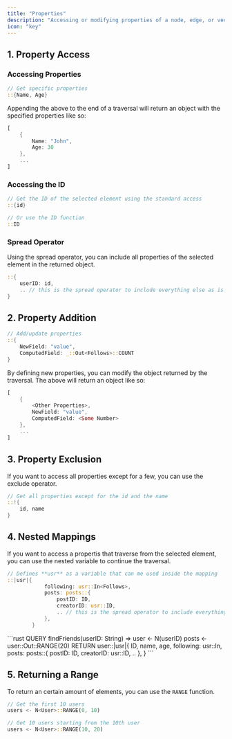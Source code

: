 ```yaml
---
title: "Properties"
description: "Accessing or modifying properties of a node, edge, or vector"
icon: "key"
---
```


## 1. Property Access

### Accessing Properties

```rust
// Get specific properties
::{Name, Age}
```
Appending the above to the end of a traversal will return an object with the specified properties like so:
```rust
[
    {
        Name: "John",
        Age: 30
    }, 
    ...
]
```
### Accessing the ID

```rust
// Get the ID of the selected element using the standard access
::{id}

// Or use the ID function
::ID
```
### Spread Operator
Using the spread operator, you can include all properties of the selected element in the returned object.

```rust
::{
    userID: id,
    .. // this is the spread operator to include everything else as is
}
```


## 2. Property Addition

```rust
// Add/update properties
::{
    NewField: "value",
    ComputedField: _::Out<Follows>::COUNT
}
```
By defining new properties, you can modify the object returned by the traversal. The above will return an object like so:
```rust
[
    {
        <Other Properties>,
        NewField: "value",
        ComputedField: <Some Number>
    }, 
    ...
]
```

## 3. Property Exclusion
If you want to access all properties except for a few, you can use the exclude operator.
```rust
// Get all properties except for the id and the name
::!{
    id, name
}
```

## 4. Nested Mappings
If you want to access a propertis that traverse from the selected element, you can use the nested variable to continue the traversal.

```rust
// Defines **usr** as a variable that can me used inside the mapping
::|usr|{
            following: usr::In<Follows>,
            posts: posts::{
                postID: ID,
                creatorID: usr::ID,
                .. // this is the spread operator to include everything else as is
            },
        }
```

<Accordion title="Example">
```rust
QUERY findFriends(userID: String) =>
  user <- N<User>(userID)
  posts <- user::Out<Posts>::RANGE(20)
  RETURN user::|usr|{
            ID, name, age, 
            following: usr::In<Follows>,
            posts: posts::{
                postID: ID,
                creatorID: usr::ID,
                ..
            },
        }
```
</Accordion>


## 5. Returning a Range

To return an certain amount of elements, you can use the `RANGE` function.

```rust
// Get the first 10 users
users <- N<User>::RANGE(0, 10)

// Get 10 users starting from the 10th user
users <- N<User>::RANGE(10, 20)
```
